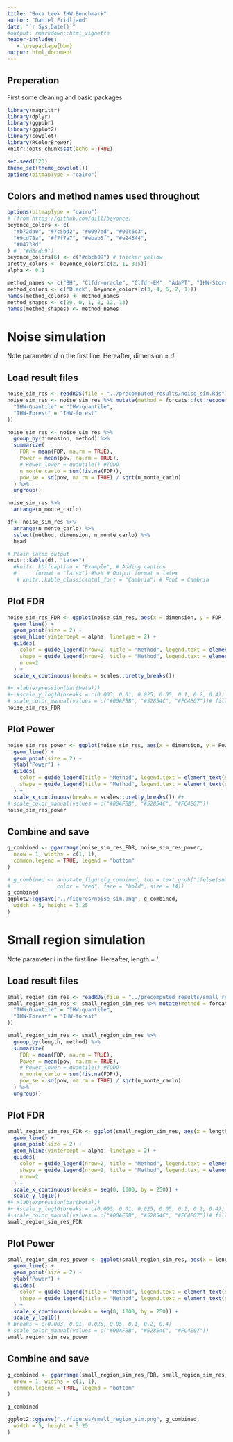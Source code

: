 ```yaml
---
title: "Boca Leek IHW Benchmark"
author: "Daniel Fridljand"
date: "`r Sys.Date()`"
#output: rmarkdown::html_vignette
header-includes:
   - \usepackage{bbm}
output: html_document
---
```


## Preperation
First some cleaning and basic packages.
```r
library(magrittr)
library(dplyr)
library(ggpubr)
library(ggplot2)
library(cowplot)
library(RColorBrewer)
knitr::opts_chunk$set(echo = TRUE)

set.seed(123)
theme_set(theme_cowplot())
options(bitmapType = "cairo")
```

## Colors and method names used throughout 

```r
options(bitmapType = "cairo")
# (from https://github.com/dill/beyonce)
beyonce_colors <- c(
  "#b72da0", "#7c5bd2", "#0097ed", "#00c6c3",
  "#9cd78a", "#f7f7a7", "#ebab5f", "#e24344",
  "#04738d"
) # ,"#d8cdc9")
beyonce_colors[6] <- c("#dbcb09") # thicker yellow
pretty_colors <- beyonce_colors[c(2, 1, 3:5)]
alpha <- 0.1
```

```r
method_names <- c("BH", "Clfdr-oracle", "Clfdr-EM", "AdaPT", "IHW-Storey-BetaMix", "IHW-BH-Grenander")
method_colors <- c("Black", beyonce_colors[c(3, 4, 6, 2, 1)])
names(method_colors) <- method_names
method_shapes <- c(20, 0, 1, 2, 12, 13)
names(method_shapes) <- method_names
```

# Noise simulation

\begin{eqnarray}
& X_i \sim U[0,1]^d \\
&\pi_1(X) = \mathbf{1}(X^1 \leq 0.5)0.9\\
&H_i \mid X_i \sim \text{Bernoulli}(\pi_1(X_i))\\
&P_i \mid H_i = 0, X_i \sim U[0,1]\\
&P_i \mid H_i = 1, X_i \sim Beta(0.25, 1)
\end{eqnarray}
Note parameter $d$ in the first line. Hereafter, dimension = $d$.


## Load result files
```r
noise_sim_res <- readRDS(file = "../precomputed_results/noise_sim.Rds")
noise_sim_res <- noise_sim_res %>% mutate(method = forcats::fct_recode(method,
  "IHW-Quantile" = "IHW-quantile",
  "IHW-Forest" = "IHW-forest"
))
```

```r
noise_sim_res <- noise_sim_res %>%
  group_by(dimension, method) %>%
  summarize(
    FDR = mean(FDP, na.rm = TRUE),
    Power = mean(pow, na.rm = TRUE),
    # Power_lower = quantile() #TODO
    n_monte_carlo = sum(!is.na(FDP)),
    pow_se = sd(pow, na.rm = TRUE) / sqrt(n_monte_carlo)
  ) %>%
  ungroup()

noise_sim_res %>% 
  arrange(n_monte_carlo)
```
```r
df<- noise_sim_res %>% 
  arrange(n_monte_carlo) %>%
  select(method, dimension, n_monte_carlo) %>%
  head

# Plain latex output 
knitr::kable(df, "latex")
  #knitr::kbl(caption = "Example", # Adding caption  
  #      format = "latex") #%>% # Output format = latex 
   # knitr::kable_classic(html_font = "Cambria") # Font = Cambria 
```

## Plot FDR
```r
noise_sim_res_FDR <- ggplot(noise_sim_res, aes(x = dimension, y = FDR, shape = method, col = method)) +
  geom_line() +
  geom_point(size = 2) +
  geom_hline(yintercept = alpha, linetype = 2) +
  guides(
    color = guide_legend(nrow=2, title = "Method", legend.text = element_text(size = 4)),
    shape = guide_legend(nrow=2, title = "Method", legend.text = element_text(size = 4)),
    nrow=2
  ) +
  scale_x_continuous(breaks = scales::pretty_breaks())

#+ xlab(expression(bar(beta)))
#+ #scale_y_log10(breaks = c(0.003, 0.01, 0.025, 0.05, 0.1, 0.2, 0.4))
# scale_color_manual(values = c("#00AFBB", "#52854C", "#FC4E07"))# fill=guide_legend(nrow=2,byrow=TRUE)
noise_sim_res_FDR
```
## Plot Power

```r
noise_sim_res_power <- ggplot(noise_sim_res, aes(x = dimension, y = Power, shape = method, col = method)) +
  geom_line() +
  geom_point(size = 2) +
  ylab("Power") +
  guides(
    color = guide_legend(title = "Method", legend.text = element_text(size = 4)),
    shape = guide_legend(title = "Method", legend.text = element_text(size = 4))
  ) +
  scale_x_continuous(breaks = scales::pretty_breaks()) #+
# scale_color_manual(values = c("#00AFBB", "#52854C", "#FC4E07"))
noise_sim_res_power
```

## Combine and save

```r
g_combined <- ggarrange(noise_sim_res_FDR, noise_sim_res_power,
  nrow = 1, widths = c(1, 1),
  common.legend = TRUE, legend = "bottom"
)

# g_combined <- annotate_figure(g_combined, top = text_grob("ifelse(sum(cov_row[1]^2) <= 1, 0.9, 0)",
#               color = "red", face = "bold", size = 14))
g_combined
ggplot2::ggsave("../figures/noise_sim.png", g_combined,
  width = 5, height = 3.25
)
```
# Small region simulation

\begin{eqnarray}
& X_i \sim U[0,l] \\
&\pi_1(X) = \mathbf{1}(X^1 \leq 1)0.9\\
&H_i \mid X_i \sim \text{Bernoulli}(\pi_1(X_i))\\
&P_i \mid H_i = 0, X_i \sim U[0,1]\\
&P_i \mid H_i = 1, X_i \sim Beta(0.25, 1)
\end{eqnarray}

Note parameter $l$ in the first line. Hereafter, length = $l$.

## Load result files
```r
small_region_sim_res <- readRDS(file = "../precomputed_results/small_region_sim.Rds")
small_region_sim_res <- small_region_sim_res %>% mutate(method = forcats::fct_recode(method,
  "IHW-Quantile" = "IHW-quantile",
  "IHW-Forest" = "IHW-forest"
))
```

```r
small_region_sim_res <- small_region_sim_res %>%
  group_by(length, method) %>%
  summarize(
    FDR = mean(FDP, na.rm = TRUE),
    Power = mean(pow, na.rm = TRUE),
    # Power_lower = quantile() #TODO
    n_monte_carlo = sum(!is.na(FDP)),
    pow_se = sd(pow, na.rm = TRUE) / sqrt(n_monte_carlo)
  ) %>%
  ungroup()
```

## Plot FDR
```r
small_region_sim_res_FDR <- ggplot(small_region_sim_res, aes(x = length, y = FDR, shape = method, col = method)) +
  geom_line() +
  geom_point(size = 2) +
  geom_hline(yintercept = alpha, linetype = 2) +
  guides(
    color = guide_legend(nrow=2, title = "Method", legend.text = element_text(size = 4)),
    shape = guide_legend(nrow=2, title = "Method", legend.text = element_text(size = 4)),
    nrow=2
  ) +
  scale_x_continuous(breaks = seq(0, 1000, by = 250)) +
  scale_y_log10()
#+ xlab(expression(bar(beta)))
#+ #scale_y_log10(breaks = c(0.003, 0.01, 0.025, 0.05, 0.1, 0.2, 0.4))
# scale_color_manual(values = c("#00AFBB", "#52854C", "#FC4E07"))# fill=guide_legend(nrow=2,byrow=TRUE)
small_region_sim_res_FDR
```

## Plot Power

```r
small_region_sim_res_power <- ggplot(small_region_sim_res, aes(x = length, y = Power, shape = method, col = method)) +
  geom_line() +
  geom_point(size = 2) +
  ylab("Power") +
  guides(
    color = guide_legend(title = "Method", legend.text = element_text(size = 4)),
    shape = guide_legend(title = "Method", legend.text = element_text(size = 4))
  ) +
  scale_x_continuous(breaks = seq(0, 1000, by = 250)) +
  scale_y_log10()
# breaks = c(0.003, 0.01, 0.025, 0.05, 0.1, 0.2, 0.4)
# scale_color_manual(values = c("#00AFBB", "#52854C", "#FC4E07"))
small_region_sim_res_power
```

## Combine and save

```r
g_combined <- ggarrange(small_region_sim_res_FDR, small_region_sim_res_power,
  nrow = 1, widths = c(1, 1),
  common.legend = TRUE, legend = "bottom"
)

g_combined
```

```r
ggplot2::ggsave("../figures/small_region_sim.png", g_combined,
  width = 5, height = 3.25
)
```
